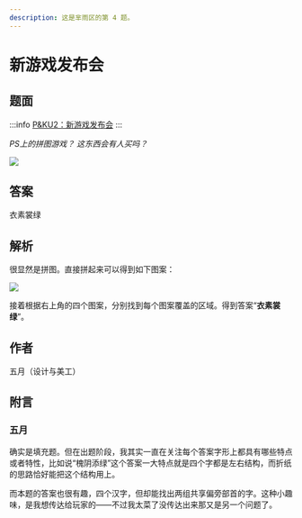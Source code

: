 ```yaml
---
description: 这是芈雨区的第 4 题。
---
```


# 新游戏发布会

## 题面

:::info
[P&KU2：新游戏发布会](https://pnku2.pkupuzzle.art/#/game/miyu/prob_04)
:::

_PS上的拼图游戏？_ _这东西会有人买吗？_

![](./04-xin-you-xi-fa-bu-hui.assets/image_2.webp)

## 答案

<AnswerBlock>衣素裳绿</AnswerBlock>

## 解析

很显然是拼图。直接拼起来可以得到如下图案：

![](./04-xin-you-xi-fa-bu-hui.assets/image_1.webp)

接着根据右上角的四个图案，分别找到每个图案覆盖的区域。得到答案“**衣素裳绿**”。

## 作者

五月（设计与美工）

## 附言

### 五月

确实是填充题。但在出题阶段，我其实一直在关注每个答案字形上都具有哪些特点或者特性，比如说“槐阴添绿”这个答案一大特点就是四个字都是左右结构，而折纸的思路恰好能把这个结构用上。

而本题的答案也很有趣，四个汉字，但却能找出两组共享偏旁部首的字。这种小趣味，是我想传达给玩家的——不过我太菜了没传达出来那又是另一个问题了。
